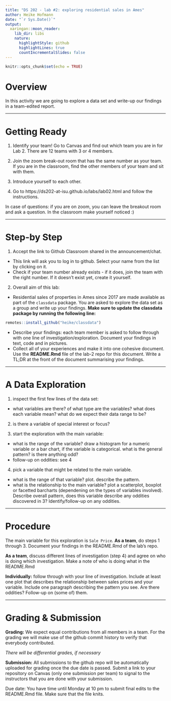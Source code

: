 ```yaml
---
title: "DS 202 - lab #2: exploring residential sales in Ames"
author: Heike Hofmann
date: "`r Sys.Date()`"
output:
  xaringan::moon_reader:
    lib_dir: libs
    nature:
      highlightStyle: github
      highlightLines: true
      countIncrementalSlides: false
---
```


```r
knitr::opts_chunk$set(echo = TRUE)
```

# Overview

In this activity we are going to explore a data set and write-up our findings in a team-edited report.



---

# Getting Ready

1. Identify your team! Go to Canvas and find out which team you are in for Lab 2. There are 12 teams with 3 or 4 members.

2. Join the zoom break-out room that has the same number as your team. 
If you are in the classroom, find the other members of your team and sit with them.

3. Introduce yourself to each other. 

4. Go to https://ds202-at-isu.github.io/labs/lab02.html and follow the instructions.


In case of questions: if you are on zoom, you can leave the breakout room and ask a question. In the classroom make yourself noticed :)

---

# Step-by Step

1. Accept the link to Github Classroom shared in the announcement/chat. 
  
  - This link will ask you to log in to github. Select your name from the list by clicking on it.  
<!-- https://classroom.github.com/a/pfl2YPZY-->
  - Check if your team number already exists - if it does, join the team with the right number. If it doesn't exist yet, create it yourself.

2. Overall aim of this lab:
  
  - Residential sales of properties in Ames since 2017 are made available as part of the `classdata` package. You are asked to explore the data set as a group and write up your findings.
  **Make sure to update the classdata package by running the following line:**
```r
remotes::install_github("heike/classdata")
```  
  - Describe your findings: each team member is asked to follow through with one line of investigation/exploration. Document your findings in text, code and in pictures. 
  - Collect all of your experiences and make it into one cohesive document. Use the **README.Rmd** file of the lab-2 repo for this document. Write a TL;DR at the front of the document summarising your findings.

---

# A Data Exploration

1. inspect the first few lines of the data set: 

  - what variables are there? of what type are the variables? what does each variable mean? what do we expect their data range to be?

2. is there a variable of special interest or focus? 

3. start the exploration with the main variable: 

  - what is the range of the variable? draw a histogram for a numeric variable or a bar chart, if the variable is categorical. what is the general pattern? is there anything odd? 
  - follow-up on oddities: see 4

4. pick a variable that might be related to the main variable. 

  - what is the range of that variable? plot. describe the pattern.
  - what is the relationship to the main variable? plot a scatterplot, boxplot or facetted barcharts (dependening on the types of variables involved). Describe overall pattern, does this variable describe any oddities discovered in 3? Identify/follow-up on any oddities. 

---

# Procedure

The main variable for this exploration is `Sale Price`. **As a team**, do steps 1 through 3. Document your findings in the README.Rmd of the lab's repo.

**As a team**, discuss different lines of investigation (step 4) and agree on who is doing which investigation. 
Make a note of who is doing what in the README.Rmd

**Individually:** follow through with your line of investigation. Include at least one plot that describes the relationship between sales prices and your variable. Include one paragraph describing the pattern you see. Are there oddities? Follow-up on (some of) them.

---

# Grading & Submission


**Grading:** We expect equal contributions from all members in a team. For the grading we will make use of the github commit history to verify that everybody contributed. 

*There will be differential grades, if necessary* 

**Submission:**
All submissions to the github repo will be automatically uploaded for grading once the due date is passed. Submit a link to your repository on Canvas (only one submission per team) to signal to the instructors that you are done with your submission.


Due date: You have time until Monday at 10 pm to submit final edits to the README.Rmd file. Make sure that the file knits.
